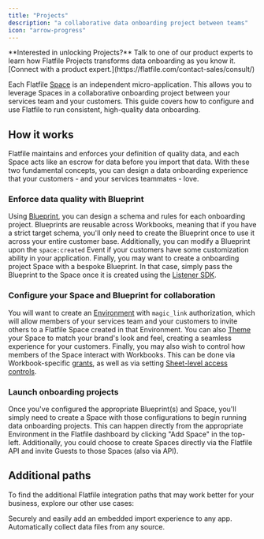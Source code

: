 ```yaml
---
title: "Projects"
description: "a collaborative data onboarding project between teams"
icon: "arrow-progress"
---
```


<Tip>
  **Interested in unlocking Projects?** Talk to one of our product experts to
  learn how Flatfile Projects transforms data onboarding as you know it.
  [Connect with a product expert.](https://flatfile.com/contact-sales/consult/)
</Tip>

Each Flatfile <Tooltip tip="A micro-application...">[Space](../../developer-tools/spaces)</Tooltip> is an independent micro-application. This allows you to leverage Spaces in a collaborative onboarding project between your services team and your customers. This guide covers how to configure and use Flatfile to run consistent, high-quality data onboarding.

## How it works

Flatfile maintains and enforces your definition of quality data, and each Space acts like an escrow for data before you import that data.
With these two fundamental concepts, you can design a data onboarding experience that your customers - and your services teammates - love.

### Enforce data quality with Blueprint

Using <Tooltip tip="A Data Definition Language...">[Blueprint](../../blueprint/overview)</Tooltip>, you can design a schema and rules for each onboarding project.
Blueprints are reusable across Workbooks, meaning that if you have a strict target schema, you'll only need to create the Blueprint once to use it across your entire customer base.
Additionally, you can modify a Blueprint upon the `space:created` Event if your customers have some customization ability in your application.
Finally, you may want to create a onboarding project Space with a bespoke Blueprint. In that case, simply pass the Blueprint to the Space once it is created using the <Tooltip tip="Listening and responding to Events">[Listener SDK](../../orchestration/events#building-with-events)</Tooltip>.

### Configure your Space and Blueprint for collaboration

You will want to create an <Tooltip tip="Isolated entities to create and test configurations">[Environment](../../developer-tools/environment)</Tooltip> with `magic_link` authorization, which will allow members of your services team and your customers to invite others to a Flatfile Space created in that Environment.
You can also <Tooltip tip="Learn how to customize your Space">[Theme](../../guides/theming)</Tooltip> your Space to match your brand's look and feel, creating a seamless experience for your customers.
Finally, you may also wish to control how members of the Space interact with Workbooks. This can be done via Workbook-specific <Tooltip tip="Guest permissions">[grants](../../developer-tools/security/roles-and-permissions#guest-roles)</Tooltip>, as well as via setting <Tooltip tip="Restricting access to a sheet">[Sheet-level access controls](../../blueprint/access)</Tooltip>.

### Launch onboarding projects

Once you've configured the appropriate Blueprint(s) and Space, you'll simply need to create a Space with those configurations to begin running data onboarding projects.
This can happen directly from the appropriate Environment in the Flatfile dashboard by clicking "Add Space" in the top-left.
Additionally, you could choose to create Spaces directly via the Flatfile API and invite Guests to those Spaces (also via API).

## Additional paths

To find the additional Flatfile integration paths that may work better for your business, explore our other use cases:

<CardGroup cols={2}>
  <Card title="Embed in your app" icon="person-to-portal" href="../embedding">
    Securely and easily add an embedded import experience to any app.
  </Card>
  <Card
    title="Setup headless file feeds"
    icon="bolt-auto"
    href="../../guides/automap"
  >
    Automatically collect data files from any source.
  </Card>
</CardGroup>
